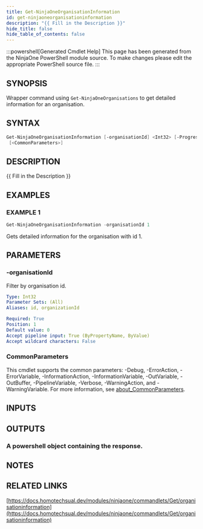 ```yaml
---
title: Get-NinjaOneOrganisationInformation
id: get-ninjaoneorganisationinformation
description: "{{ Fill in the Description }}"
hide_title: false
hide_table_of_contents: false
---
```


:::powershell[Generated Cmdlet Help]
This page has been generated from the NinjaOne PowerShell module source. To make changes please edit the appropriate PowerShell source file.
:::

## SYNOPSIS

Wrapper command using `Get-NinjaOneOrganisations` to get detailed information for an organisation.

## SYNTAX

```powershell
Get-NinjaOneOrganisationInformation [-organisationId] <Int32> [-ProgressAction <ActionPreference>]
 [<CommonParameters>]
```

## DESCRIPTION

{{ Fill in the Description }}

## EXAMPLES

### EXAMPLE 1

```powershell
Get-NinjaOneOrganisationInformation -organisationId 1
```

Gets detailed information for the organisation with id 1.

## PARAMETERS

### -organisationId

Filter by organisation id.

```yaml
Type: Int32
Parameter Sets: (All)
Aliases: id, organizationId

Required: True
Position: 1
Default value: 0
Accept pipeline input: True (ByPropertyName, ByValue)
Accept wildcard characters: False
```

### CommonParameters

This cmdlet supports the common parameters: -Debug, -ErrorAction, -ErrorVariable, -InformationAction, -InformationVariable, -OutVariable, -OutBuffer, -PipelineVariable, -Verbose, -WarningAction, and -WarningVariable. For more information, see [about_CommonParameters](http://go.microsoft.com/fwlink/?LinkID=113216).

## INPUTS


## OUTPUTS

### A powershell object containing the response.

## NOTES

## RELATED LINKS

[https://docs.homotechsual.dev/modules/ninjaone/commandlets/Get/organisationinformation](https://docs.homotechsual.dev/modules/ninjaone/commandlets/Get/organisationinformation)
